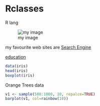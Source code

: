 # Rclasses
R lang

![my image](/images/33.jpg)

my favourite web sites are
[Search Engine](http://www.google.com)

[education](http://www.edx.com)

```r
data(iris)
head(iris)
boxplot(iris)
```

Orange Trees data
```r
v1 <- sample(500:1000, 10, repalce=TRUE)
barplot(v1, col=rainbow(10))
```
